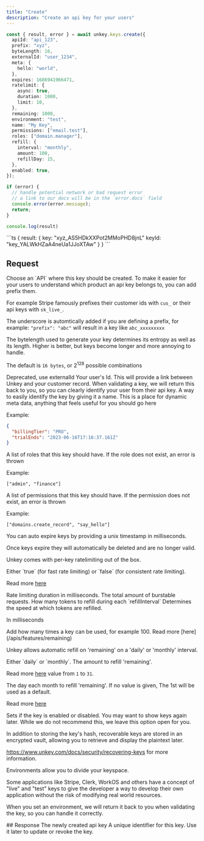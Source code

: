 ```yaml
---
title: "Create"
description: "Create an api key for your users"
---
```


<RequestExample>

```ts
const { result, error } = await unkey.keys.create({
  apiId: "api_123",
  prefix: "xyz",
  byteLength: 16,
  externalId: "user_1234",
  meta: {
    hello: "world",
  },
  expires: 1686941966471,
  ratelimit: {
    async: true,
    duration: 1000,
    limit: 10,
  },
  remaining: 1000,
  environment: "test",
  name: "My Key",
  permissions: ["email.test"],
  roles: ["domain.manager"],
  refill: {
    interval: "monthly",
    amount: 100,
    refillDay: 15,
  },
  enabled: true,
});

if (error) {
  // handle potential network or bad request error
  // a link to our docs will be in the `error.docs` field
  console.error(error.message);
  return;
}

console.log(result)

```

</RequestExample>

<ResponseExample>
```ts
{
  result: {
    key: "xyz_AS5HDkXXPot2MMoPHD8jnL"
    keyId: "key_YALWkHZaA4neUa1JJoXTAw"
	}
}
```

</ResponseExample>


## Request

<ParamField body="apiId" type="string" required>
  Choose an `API` where this key should be created.
</ParamField>

<ParamField body="prefix" type="string" >
To make it easier for your users to understand which product an api key belongs to, you can add prefix them.

For example Stripe famously prefixes their customer ids with `cus_` or their api keys with `sk_live_`.

The underscore is automtically added if you are defining a prefix, for example: `"prefix": "abc"` will result in a key like `abc_xxxxxxxxx`

</ParamField>

<ParamField body="byteLength" type="int" default={16} >
The bytelength used to generate your key determines its entropy as well as its length.
Higher is better, but keys become longer and more annoying to handle.

The default is `16 bytes`, or 2<sup>128</sup> possible combinations

 </ParamField>

 <ParamField body="ownerId" type="string" deprecated >
     Deprecated, use externalId
  </ParamField>
  <ParamField body="externalId" type="string" >
      Your user's Id. This will provide a link between Unkey and your customer record.
      When validating a key, we will return this back to you, so you can clearly identify your user from their api key.
   </ParamField>
<ParamField body="name" type="string" >
 A way to easily identify the key by giving it a name.
</ParamField>

<ParamField body="meta" type="object" >
This is a place for dynamic meta data, anything that feels useful for you should go here

Example:

```json
{
  "billingTier": "PRO",
  "trialEnds": "2023-06-16T17:16:37.161Z"
}
```

</ParamField>
<ParamField body="roles" type="string[]" >
A list of roles that this key should have. If the role does not exist, an error is thrown

Example:

```
["admin", "finance"]
```
</ParamField>
<ParamField body="permissions" type="string[]" >
A list of permissions that this key should have. If the permission does not exist, an error is thrown

Example:

```
["domains.create_record", "say_hello"]
```
</ParamField>
<ParamField body="expires" type="int" >
  You can auto expire keys by providing a unix timestamp in milliseconds.

Once keys expire they will automatically be deleted and are no longer valid.

</ParamField>

<ParamField body="ratelimit" type="Object" >

Unkey comes with per-key ratelimiting out of the box.

  <Expandable title="properties">

  <ParamField body="async" type="boolean" default={true} required>
  Either `true` (for fast rate limiting) or `false` (for consistent rate limiting).

Read more [here](/apis/features/ratelimiting)

  </ParamField>
    <ParamField body="duration" type="int" required>
  Rate limiting duration in milliseconds.

  </ParamField>
  <ParamField body="limit" type="int" required>
  The total amount of burstable requests.

  </ParamField>
  <ParamField body="refillRate" type="int" required>
  How many tokens to refill during each `refillInterval`
  </ParamField>
  <ParamField body="refillInterval" type="int" required>
  Determines the speed at which tokens are refilled.

In milliseconds

  </ParamField>
 </Expandable>
</ParamField>

<ParamField body="remaining" type="number">
  Add how many times a key can be used, for example 100. Read more
  [here](/apis/features/remaining)
</ParamField>

<ParamField body="refill" type="Object" >

Unkey allows automatic refill on 'remaining' on a 'daily' or 'monthly' interval.

  <Expandable title="properties">

  <ParamField body="interval" type="string" required>
  Either `daily` or `monthly`.



  </ParamField>
  <ParamField body="amount" type="int" required>
  The amount to refill 'remaining'.

Read more [here](/apis/features/refill)
  </ParamField>
   <ParamField body="refillDay" type="int">
     value from `1` to `31`.

  The day each month to refill 'remaining'. If no value is given, The 1st will be used as a default.

Read more [here](/apis/features/refill)
  </ParamField>

 </Expandable>
 <ParamField body="enabled" type="boolean" >
  Sets if the key is enabled or disabled.

</ParamField>
<ParamField body="recoverable" type="boolean" >
You may want to show keys again later. While we do not recommend this, we leave this option open for you.

In addition to storing the key's hash, recoverable keys are stored in an encrypted vault, allowing you to retrieve and display the plaintext later.

https://www.unkey.com/docs/security/recovering-keys for more information.

</ParamField>
<ParamField body="environment" type="string" >
Environments allow you to divide your keyspace.

Some applications like Stripe, Clerk, WorkOS and others have a concept of "live" and "test" keys to
give the developer a way to develop their own application without the risk of modifying real world
resources.

When you set an environment, we will return it back to you when validating the key, so you can
handle it correctly.

</ParamField>
</ParamField>
## Response

<ResponseField name="result">
<Expandable title="properties" defaultOpen>

<ResponseField name="key" type="string" required>
  The newly created api key
</ResponseField>

<ResponseField name="keyId" type="string" required>
  A unique identifier for this key. Use it later to update or revoke the key.
</ResponseField>

</Expandable>
</ResponseField>
